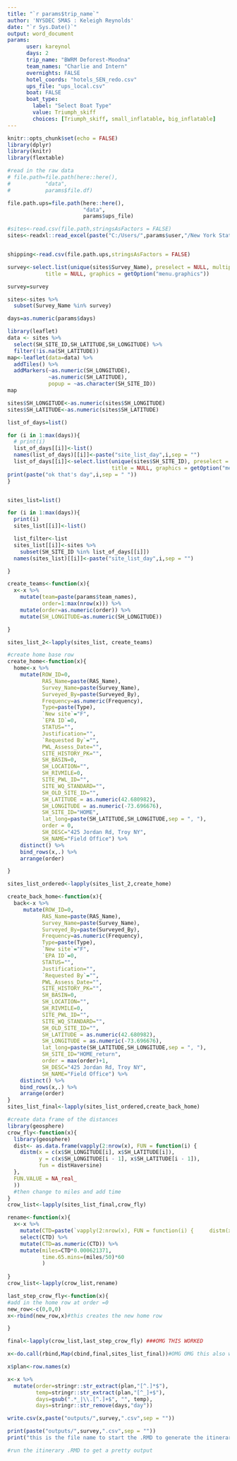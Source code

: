 ---
title: "`r params$trip_name`"
author: 'NYSDEC SMAS : Keleigh Reynolds'
date: "`r Sys.Date()`"
output: word_document
params:
      user: kareynol
      days: 2
      trip_name: "BWRM Deforest-Moodna"
      team_names: "Charlie and Intern"
      overnights: FALSE
      hotel_coords: "hotels_SEN_redo.csv"
      ups_file: "ups_local.csv"
      boat: FALSE
      boat_type:
        label: "Select Boat Type"
        value: Triumph_skiff
        choices: [Triumph_skiff, small_inflatable, big_inflatable]
---


```{r setup, include=FALSE,message=FALSE,warning=FALSE,results='asis'}
knitr::opts_chunk$set(echo = FALSE)
library(dplyr)
library(knitr)
library(flextable)

#read in the raw data
# file.path=file.path(here::here(),
#           "data",
#           params$file.df)

file.path.ups=file.path(here::here(),
                        "data",
                        params$ups_file)

#sites<-read.csv(file.path,stringsAsFactors = FALSE)
sites<-readxl::read_excel(paste("C:/Users/",params$user,"/New York State Office of Information Technology Services/SMAS - Site Selection/2022/2022__SBU_Site_Selection_Template.xlsx",sep=""),sheet = 1)


shipping<-read.csv(file.path.ups,stringsAsFactors = FALSE)

```

```{r select-sites,warning=FALSE,message=FALSE}

survey<-select.list(unique(sites$Survey_Name), preselect = NULL, multiple = FALSE,
            title = NULL, graphics = getOption("menu.graphics"))

survey=survey

```

```{r subset-sites-by-survey,warning=FALSE,message=FALSE}
sites<-sites %>% 
  subset(Survey_Name %in% survey)

days=as.numeric(params$days)
```

```{r}
library(leaflet)
data <- sites %>% 
  select(SH_SITE_ID,SH_LATITUDE,SH_LONGITUDE) %>% 
  filter(!is.na(SH_LATITUDE))
map<-leaflet(data=data) %>% 
  addTiles() %>% 
  addMarkers(~as.numeric(SH_LONGITUDE),
             ~as.numeric(SH_LATITUDE),
             popup = ~as.character(SH_SITE_ID))
map

sites$SH_LONGITUDE<-as.numeric(sites$SH_LONGITUDE)
sites$SH_LATITUDE<-as.numeric(sites$SH_LATITUDE)
```



```{r create-site-lists-by-day,warning=FALSE,message=FALSE}


list_of_days=list()

for (i in 1:max(days)){
  # print(i)
  list_of_days[[i]]<-list()
  names(list_of_days)[[i]]<-paste("site_list_day",i,sep = "")
  list_of_days[[i]]<-select.list(unique(sites$SH_SITE_ID), preselect = NULL, multiple = TRUE,
                                 title = NULL, graphics = getOption("menu.graphics"))
print(paste("ok that's day",i,sep = " "))
}



```

```{r subset-sites-file-by-day,warning=FALSE,message=FALSE,results='asis'}

sites_list=list()

for (i in 1:max(days)){
  print(i)
  sites_list[[i]]<-list()

  list_filter<-list
  sites_list[[i]]<-sites %>% 
    subset(SH_SITE_ID %in% list_of_days[[i]])
  names(sites_list)[[i]]<-paste("site_list_day",i,sep = "")

}


```


```{r create-teams,warning=FALSE,message=FALSE}
create_teams<-function(x){
  x<-x %>% 
    mutate(team=paste(params$team_names),
           order=1:max(nrow(x))) %>% 
    mutate(order=as.numeric(order)) %>% 
    mutate(SH_LONGITUDE=as.numeric(SH_LONGITUDE))

}

sites_list_2<-lapply(sites_list, create_teams)

#create home base row
create_home<-function(x){
  home<-x %>% 
    mutate(ROW_ID=0,
           RAS_Name=paste(RAS_Name),
           Survey_Name=paste(Survey_Name),
           Surveyed_By=paste(Surveyed_By),
           Frequency=as.numeric(Frequency),
           Type=paste(Type),
           `New site`="F",
           `EPA ID`=0,
           STATUS="",
           Justification="",
           `Requested By`="",
           PWL_Assess_Date="",
           SITE_HISTORY_PK="",
           SH_BASIN=0,
           SH_LOCATION="",
           SH_RIVMILE=0,
           SITE_PWL_ID="",
           SITE_WQ_STANDARD="",
           SH_OLD_SITE_ID="",
           SH_LATITUDE = as.numeric(42.680982), 
           SH_LONGITUDE = as.numeric(-73.696676),
           SH_SITE_ID="HOME",
           lat_long=paste(SH_LATITUDE,SH_LONGITUDE,sep = ", "),
           order = 0,
           SH_DESC="425 Jordan Rd, Troy NY",
           SH_NAME="Field Office") %>% 
    distinct() %>% 
    bind_rows(x,.) %>% 
    arrange(order)

}

sites_list_ordered<-lapply(sites_list_2,create_home)

create_back_home<-function(x){
  back<-x %>%
     mutate(ROW_ID=0,
           RAS_Name=paste(RAS_Name),
           Survey_Name=paste(Survey_Name),
           Surveyed_By=paste(Surveyed_By),
           Frequency=as.numeric(Frequency),
           Type=paste(Type),
           `New site`="F",
           `EPA ID`=0,
           STATUS="",
           Justification="",
           `Requested By`="",
           PWL_Assess_Date="",
           SITE_HISTORY_PK="",
           SH_BASIN=0,
           SH_LOCATION="",
           SH_RIVMILE=0,
           SITE_PWL_ID="",
           SITE_WQ_STANDARD="",
           SH_OLD_SITE_ID="",
           SH_LATITUDE = as.numeric(42.680982), 
           SH_LONGITUDE = as.numeric(-73.696676),
           lat_long=paste(SH_LATITUDE,SH_LONGITUDE,sep = ", "),
           SH_SITE_ID="HOME_return",
           order = max(order)+1,
           SH_DESC="425 Jordan Rd, Troy NY",
           SH_NAME="Field Office") %>%
    distinct() %>%
    bind_rows(x,.) %>%
    arrange(order)
}
sites_list_final<-lapply(sites_list_ordered,create_back_home)

```


```{r crow-fly,warning=FALSE,message=FALSE,results='asis'}

#create data frame of the distances
library(geosphere)
crow_fly<-function(x){
  library(geosphere)
  dist<- as.data.frame(vapply(2:nrow(x), FUN = function(i) {
    distm(x = c(x$SH_LONGITUDE[i], x$SH_LATITUDE[i]),
          y = c(x$SH_LONGITUDE[i - 1], x$SH_LATITUDE[i - 1]),
          fun = distHaversine)
  },
  FUN.VALUE = NA_real_
  )) 
  #then change to miles and add time
}
crow_list<-lapply(sites_list_final,crow_fly)

rename<-function(x){
  x<-x %>% 
    mutate(CTD=paste(`vapply(2:nrow(x), FUN = function(i) {     distm(x = c(x$SH_LONGITUDE[i], x$SH_LATITUDE[i]), y = c(x$SH_LONGITUDE[i - 1], x$SH_LATITUDE[i - 1]), fun = distHaversine) }, FUN.VALUE = NA_real_)`)) %>% 
    select(CTD) %>%
    mutate(CTD=as.numeric(CTD)) %>% 
    mutate(miles=CTD*0.000621371,
           time.65.mins=(miles/50)*60
           )
  
}
crow_list<-lapply(crow_list,rename)

last_step_crow_fly<-function(x){
#add in the home row at order =0
new_row<-c(0,0,0)
x<-rbind(new_row,x)#this creates the new home row

}

final<-lapply(crow_list,last_step_crow_fly) ###OMG THIS WORKED

x<-do.call(rbind,Map(cbind,final,sites_list_final))#OMG OMG this also worked

x$plan<-row.names(x)

x<-x %>% 
  mutate(order=stringr::str_extract(plan,"[^.]*$"),
         temp=stringr::str_extract(plan,"[^_]+$"),
         days=gsub(".*_|\\.[^.]+$", "", temp),
         days=stringr::str_remove(days,"day"))

write.csv(x,paste("outputs/",survey,".csv",sep = ""))

print(paste("outputs/",survey,".csv",sep = ""))
print("this is the file name to start the .RMD to generate the itinerary.")
```

```{r}
#run the itinerary .RMD to get a pretty output
```





